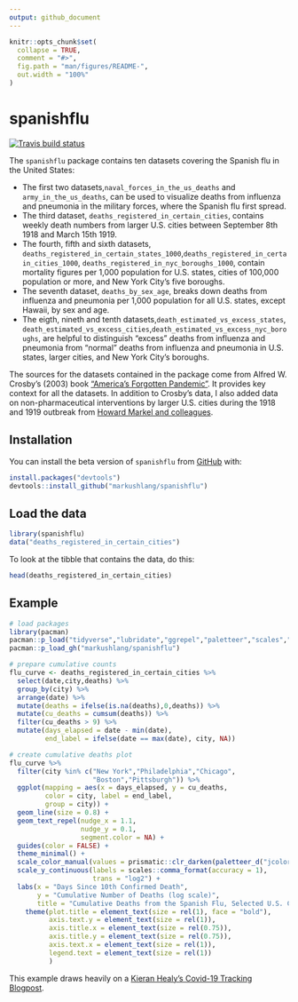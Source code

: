```yaml
---
output: github_document
---
```


<!-- README.md is generated from README.Rmd. Please edit that file -->

```r
knitr::opts_chunk$set(
  collapse = TRUE,
  comment = "#>",
  fig.path = "man/figures/README-",
  out.width = "100%"
)
```

# spanishflu

<!-- badges: start -->
[![Travis build status](https://travis-ci.org/markushlang/covid19vaccines.svg?branch=master)](https://travis-ci.org/markushlang/covid19vaccines)
<!-- badges: end -->

The `spanishflu` package contains ten datasets covering the Spanish flu in the United States: 

- The first two datasets,`naval_forces_in_the_us_deaths` and `army_in_the_us_deaths`, can be used to visualize deaths from influenza and pneumonia in the military forces, where the Spanish flu first spread.
- The third dataset, `deaths_registered_in_certain_cities`, contains weekly death numbers from larger U.S. cities between September 8th 1918 and March 15th 1919.
- The fourth, fifth and sixth datasets, `deaths_registered_in_certain_states_1000`,`deaths_registered_in_certain_cities_1000`,
`deaths_registered_in_nyc_boroughs_1000`, contain mortality figures per 1,000 population for U.S. states, cities of 100,000 population or more, and New York City's five boroughs.
- The seventh dataset, `deaths_by_sex_age`, breaks down deaths from influenza and pneumonia per 1,000 population for all U.S. states, except Hawaii, by sex and age.  
- The eigth, nineth and tenth datasets,`death_estimated_vs_excess_states`, `death_estimated_vs_excess_cities`,`death_estimated_vs_excess_nyc_boroughs`, are helpful to distinguish "excess" deaths from influenza and pneumonia from "normal" deaths from influenza and pneumonia in U.S. states, larger cities, and New York City's boroughs.

The sources for the datasets contained in the package come from Alfred W. Crosby's (2003) book ["America's Forgotten Pandemic"](https://www.amazon.com/Americas-Forgotten-Pandemic-Influenza-1918/dp/0521541751). It provides key context for all the datasets. In addition to Crosby's data, I also added data on non-pharmaceutical interventions by larger U.S. cities during the 1918 and 1919 outbreak from [Howard Markel and colleagues](https://jamanetwork.com/journals/jama/fullarticle/208354).

## Installation

You can install the beta version of `spanishflu` from [GitHub](https://github.com/markushlang/spanishflu) with:

```r
install.packages("devtools")
devtools::install_github("markushlang/spanishflu")
````

## Load the data

```r
library(spanishflu)
data("deaths_registered_in_certain_cities")
```

To look at the tibble that contains the data, do this:

```r
head(deaths_registered_in_certain_cities)
```

## Example

```r
# load packages
library(pacman)
pacman::p_load("tidyverse","lubridate","ggrepel","paletteer","scales","prismatic")
pacman::p_load_gh("markushlang/spanishflu")

# prepare cumulative counts
flu_curve <- deaths_registered_in_certain_cities %>%
  select(date,city,deaths) %>%
  group_by(city) %>%
  arrange(date) %>%
  mutate(deaths = ifelse(is.na(deaths),0,deaths)) %>%
  mutate(cu_deaths = cumsum(deaths)) %>%
  filter(cu_deaths > 9) %>%
  mutate(days_elapsed = date - min(date),
         end_label = ifelse(date == max(date), city, NA))

# create cumulative deaths plot
flu_curve %>%
  filter(city %in% c("New York","Philadelphia","Chicago",
                     "Boston","Pittsburgh")) %>%
  ggplot(mapping = aes(x = days_elapsed, y = cu_deaths, 
         color = city, label = end_label, 
         group = city)) + 
  geom_line(size = 0.8) + 
  geom_text_repel(nudge_x = 1.1,
                  nudge_y = 0.1, 
                  segment.color = NA) + 
  guides(color = FALSE) + 
  theme_minimal() +
  scale_color_manual(values = prismatic::clr_darken(paletteer_d("jcolors::default"), 0.2)) +
  scale_y_continuous(labels = scales::comma_format(accuracy = 1), 
                     trans = "log2") +  
  labs(x = "Days Since 10th Confirmed Death", 
       y = "Cumulative Number of Deaths (log scale)", 
       title = "Cumulative Deaths from the Spanish Flu, Selected U.S. Cities") + 
    theme(plot.title = element_text(size = rel(1), face = "bold"),
          axis.text.y = element_text(size = rel(1)),
          axis.title.x = element_text(size = rel(0.75)),
          axis.title.y = element_text(size = rel(0.75)),
          axis.text.x = element_text(size = rel(1)),
          legend.text = element_text(size = rel(1))
          )

```

This example draws heavily on a [Kieran Healy's Covid-19 Tracking Blogpost](https://kieranhealy.org/blog/archives/2020/03/21/covid-19-tracking/).

